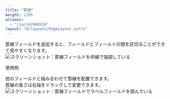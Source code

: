 ```yaml
---
title: "罫線"
weight: 2200
aliases:
  - "/ja/id/040516"
layout: "@/layouts/PageLayout.astro"
---
```




罫線フィールドを追加すると、フィールドとフィールドの間を区切ることができて見やすくなります。  
<Img src="/k/kintone/img-ja/border_01.png" alt="スクリーンショット：罫線フィールドを枠線で強調している" />

<Heading id="form_parts_border_10">使用例</Heading>

他のフィールドと組み合わせて罫線を配置できます。  
罫線の長さは右端をドラッグして変更できます。
<Img src="/k/kintone/img-ja/border_02.png" alt="スクリーンショット：罫線フィールドでラベルフィールドを囲んでいる" />
